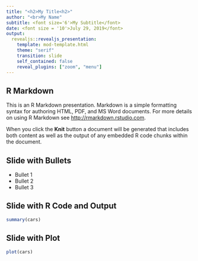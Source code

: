 ```yaml
---
title: "<h2>My Title<h2>"
author: "<br>My Name"
subtitle: <font size='6'>My Subtitle</font>
date: <font size = '10'>July 29, 2019</font>
output:
  revealjs::revealjs_presentation:
    template: mod-template.html
    theme: "serif"
    transition: slide
    self_contained: false
    reveal_plugins: ["zoom", "menu"]
---
```


## R Markdown

This is an R Markdown presentation. Markdown is a simple formatting syntax for authoring HTML, PDF, and MS Word documents. For more details on using R Markdown see <http://rmarkdown.rstudio.com>.

When you click the **Knit** button a document will be generated that includes both content as well as the output of any embedded R code chunks within the document.

## Slide with Bullets

- Bullet 1
- Bullet 2
- Bullet 3

## Slide with R Code and Output

```r
summary(cars)
```

## Slide with Plot

```r
plot(cars)
```

